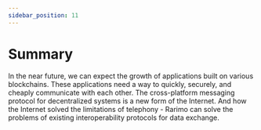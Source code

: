```yaml
---
sidebar_position: 11
---
```


# Summary

In the near future, we can expect the growth of applications built on various blockchains. These applications need a way
to quickly, securely, and cheaply communicate with each other. The cross-platform messaging protocol for decentralized
systems is a new form of the Internet. And how the Internet solved the limitations of telephony - Rarimo can solve the
problems of existing interoperability protocols for data exchange.
